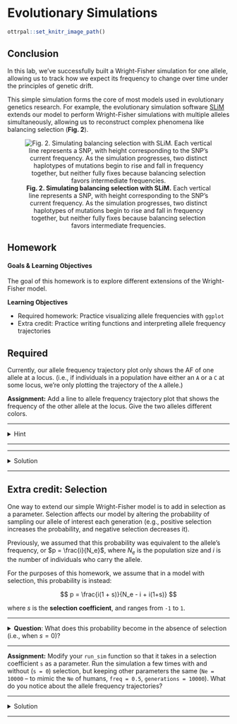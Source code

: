 
# Evolutionary Simulations

```r
ottrpal::set_knitr_image_path()
```

## Conclusion

In this lab, we've successfully built a Wright-Fisher simulation for one allele, allowing us to track how we expect its frequency to change over time under the principles of genetic drift.

This simple simulation forms the core of most models used in evolutionary genetics research. For example, the evolutionary simulation software [SLiM](https://messerlab.org/slim/) extends our model to perform Wright-Fisher simulations with multiple alleles simultaneously, allowing us to reconstruct complex phenomena like balancing selection (**Fig. 2**).

<center>

![**Fig. 2. Simulating balancing selection with SLiM.** Each vertical line represents a SNP, with height corresponding to the SNP's current frequency. As the simulation progresses, two distinct haplotypes of mutations begin to rise and fall in frequency together, but neither fully fixes because balancing selection favors intermediate frequencies.](balancing.gif)

</center>

## Homework

#### Goals & Learning Objectives

The goal of this homework is to explore different extensions of the Wright-Fisher model.

**Learning Objectives**

* Required homework: Practice visualizing allele frequencies with `ggplot`
* Extra credit: Practice writing functions and interpreting allele frequency trajectories

## Required

Currently, our allele frequency trajectory plot only shows the AF of one allele at a locus. (i.e., if individuals in a population have either an `A` or a `C` at some locus, we're only plotting the trajectory of the `A` allele.)

**Assignment:** Add a line to allele frequency trajectory plot that shows the frequency of the other allele at the locus. Give the two alleles different colors.

***
<details> <summary> Hint </summary>
You don't need to modify the simulation function for this.
</details>
***

***
<details> <summary> Solution </summary>
```r
# run the simulation again to get output data
sim <- run_sim(Ne = 1000, freq = 0.5, generations = 10000) %>%
  # add in a column with the AF of the minor allele
  # this is 1 - AF of the major allele
  dplyr::mutate(afs_minor = 1 - afs)

ggplot() +
  geom_line(data = sim, aes(x = gen, y = afs), color = "blue") +
  # add in another line with the frequency of the minor allele
  geom_line(data = sim, aes(x = gen, y = afs_minor), color = "red") +
  ylim(0, 1) +
  ylab("Allele frequency") +
  xlab("Generation")
```
</details>
***

## Extra credit: Selection

One way to extend our simple Wright-Fisher model is to add in selection as a parameter. Selection affects our model by altering the probability of sampling our allele of interest each generation (e.g., positive selection increases the probability, and negative selection decreases it).

Previously, we assumed that this probability was equivalent to the allele's frequency, or $p = \frac{i}{N_e}$, where $N_e$ is the population size and $i$ is the number of individuals who carry the allele.

For the purposes of this homework, we assume that in a model with selection, this probability is instead:

$$
p = \frac{i(1 + s)}{N_e - i + i(1+s)}
$$

where $s$ is the **selection coefficient**, and ranges from `-1` to `1`.

***
<details> <summary> **Question**: What does this probability become in the absence of selection (i.e., when $s = 0$)? </summary>
The probability becomes $\frac{i}{N_e}$, which is the same as the allele frequency.
</details>
***

**Assignment:** Modify your `run_sim` function so that it takes in a selection coefficient `s` as a parameter. Run the simulation a few times with and without (`s = 0`) selection, but keeping other parameters the same (`Ne = 10000` -- to mimic the `Ne` of humans, `freq = 0.5`, `generations = 10000`). What do you notice about the allele frequency trajectories?

***
<details> <summary> Solution </summary>
```r
run_sim_selection <- function(Ne, freq, generations, s) {
  
  freq_vector <- freq
  for (i in 1:generations) {
    # calculate p, the probability of sampling the allele, based on s
    i <- freq * Ne # number of individuals who currently carry the allele
    p <- i*(1+s) / (Ne - i + i*(1+s))
    
    # prob is now `p`, rather than `freq`
    new_freq <- rbinom(n = 1, size = Ne, prob = p) / Ne
    freq_vector <- c(freq_vector, new_freq)
    freq <- new_freq
  }
  
  # convert vector of AFs into a tibble for plotting
  sim_results <- tibble(afs = freq_vector,
                        gen = 1:(generations+1))
  
  # return the tibble of AFs, so that we can access the results
  return(sim_results)
}
```

Run and plot the simulation with selection:

```r
results <- run_sim_selection(Ne = 10000,
                             freq = 0.5,
                             generations = 10000,
                             s = -0.1)
ggplot() +
  geom_line(data = results, aes(x = gen, y = afs)) +
  ylim(0, 1) +
  ylab("Allele frequency") +
  xlab("Generation") +
  ggtitle("Simulation with selection") +
  theme(plot.title = element_text(hjust = 0.5)) # to center the title
```

Run and plot the simulation without selection:

```r
results <- run_sim_selection(Ne = 10000,
                             freq = 0.5,
                             generations = 10000,
                             s = 0)
ggplot() +
  geom_line(data = results, aes(x = gen, y = afs)) +
  ylim(0, 1) +
  ylab("Allele frequency") +
  xlab("Generation") +
  ggtitle("Simulation without selection") +
  theme(plot.title = element_text(hjust = 0.5)) # to center the title
```

We observe that selection (at least, strong selection where `s = 0.1`) tends to decrease the time it takes for an allele to either fix or go extinct. This is because selection directionally biases the probability of sampling that allele.

Decreasing the absolute value of the selection coefficient will make the simulation behave more like drift - most selection coefficients are thought to be [very small](https://academic.oup.com/view-large/figure/326984394/345fig4.jpeg), and the largest known selection coefficients in humans are around [0.05](https://elifesciences.org/articles/63177).
</details>
***